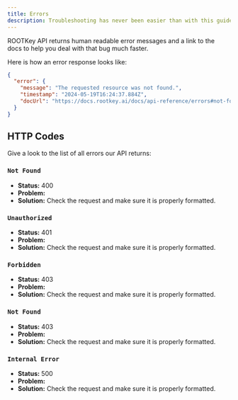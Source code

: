 ```yaml
---
title: Errors
description: Troubleshooting has never been easier than with this guide.
---
```


ROOTKey API returns human readable error messages and a link to the docs to help you deal with that bug much faster.

Here is how an error response looks like:

```JSON 
{
  "error": {
    "message": "The requested resource was not found.",
	"timestamp": "2024-05-19T16:24:37.884Z",
    "docUrl": "https://docs.rootkey.ai/docs/api-reference/errors#not-found"
  }
}
```

## HTTP Codes

Give a look to the list of all errors our API returns:

### `Not Found`
- **Status:** 400
- **Problem:** 
- **Solution:** Check the request and make sure it is properly formatted.

### `Unauthorized`
- **Status:** 401
- **Problem:** 
- **Solution:** Check the request and make sure it is properly formatted.

### `Forbidden`
- **Status:** 403
- **Problem:** 
- **Solution:** Check the request and make sure it is properly formatted.

### `Not Found`
- **Status:** 403
- **Problem:** 
- **Solution:** Check the request and make sure it is properly formatted.

### `Internal Error`
- **Status:** 500
- **Problem:** 
- **Solution:** Check the request and make sure it is properly formatted.